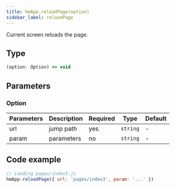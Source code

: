```yaml
---
title: hmApp.reloadPage(option)
sidebar_label: reloadPage
---
```


Current screen reloads the page. 

## Type

```ts
(option: Option) => void
```

## Parameters

### Option

| Parameters | Description | Required | Type | Default |
| ---------- | ----------- | -------- | -------- | ------ |
|    url     |  jump path  |    yes   | `string` | - |
|   param    | parameters  |    no    | `string` | - |

## Code example

```js
// Loading pages/index3.js 
hmApp.reloadPage({ url: 'pages/index3', param: '...' })
```
